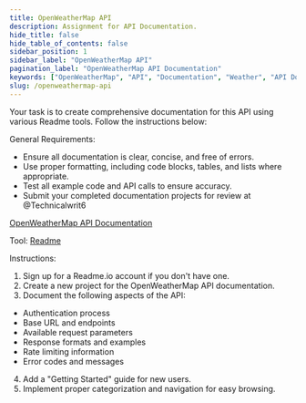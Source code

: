 ```yaml
--- 
title: OpenWeatherMap API
description: Assignment for API Documentation. 
hide_title: false
hide_table_of_contents: false
sidebar_position: 1
sidebar_label: "OpenWeatherMap API"
pagination_label: "OpenWeatherMap API Documentation"
keywords: ["OpenWeatherMap", "API", "Documentation", "Weather", "API Documentation"]
slug: /openweathermap-api
---
```




Your task is to create comprehensive documentation for this API using various Readme tools. Follow the instructions below:

General Requirements:
- Ensure all documentation is clear, concise, and free of errors.
- Use proper formatting, including code blocks, tables, and lists where appropriate.
- Test all example code and API calls to ensure accuracy.
- Submit your completed documentation projects for review at @Technicalwrit6


[OpenWeatherMap API Documentation](https://openweathermap.org/api/one-call-3#start)

Tool: [Readme](https://readme.com/)

Instructions:
1. Sign up for a Readme.io account if you don't have one.
2. Create a new project for the OpenWeatherMap API documentation.
3. Document the following aspects of the API:
- Authentication process
- Base URL and endpoints
- Available request parameters
- Response formats and examples
- Rate limiting information
- Error codes and messages
4. Add a "Getting Started" guide for new users.
5. Implement proper categorization and navigation for easy browsing.